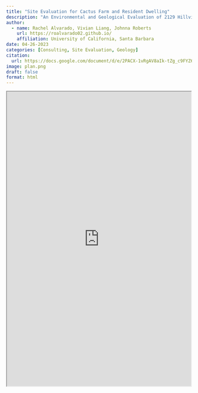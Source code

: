 ```yaml
---
title: "Site Evaluation for Cactus Farm and Resident Dwelling" 
description: "An Environmental and Geological Evaluation of 2129 Hillview Pl, Arroyo Grande, CA for MDJ Inc."
author:
  - name: Rachel Alvarado, Vivian Liang, Johnna Roberts 
    url: https://roalvarado02.github.io/
    affiliation: University of California, Santa Barbara 
date: 04-26-2023
categories: [Consulting, Site Evaluation, Geology]
citation: 
  url: https://docs.google.com/document/d/e/2PACX-1vRgAV8aIk-tZg_c9FYZ6ZCwZWdf0ZPbaWqJN_vzfpDgtXec6eJt99Qks8sxAm9IqluN2ucUJDuAwzht/pub  
image: plan.png
draft: false
format: html
---
```


::: {style="display: flex; justify-content: center;"}
<iframe src="https://docs.google.com/document/d/e/2PACX-1vRgAV8aIk-tZg_c9FYZ6ZCwZWdf0ZPbaWqJN_vzfpDgtXec6eJt99Qks8sxAm9IqluN2ucUJDuAwzht/pub?embedded=true" width="100%" height="800">

</iframe>
:::
